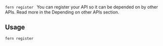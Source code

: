`fern register ` You can register your API so it can be depended on by other APIs. Read more in the Depending on other APIs section.

## Usage

```bash
fern register
```
